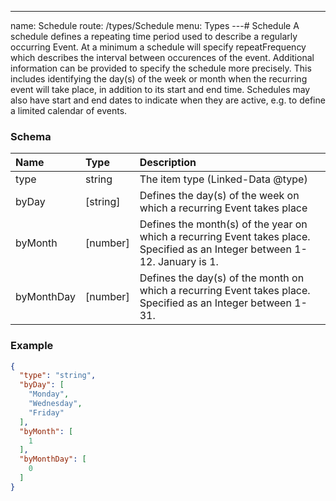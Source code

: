 ---
name: Schedule
route: /types/Schedule
menu: Types
---# Schedule
A schedule defines a repeating time period used to describe a regularly occurring Event. At a minimum a schedule will specify repeatFrequency which describes the interval between occurences of the event. Additional information can be provided to specify the schedule more precisely. This includes identifying the day(s) of the week or month when the recurring event will take place, in addition to its start and end time. Schedules may also have start and end dates to indicate when they are active, e.g. to define a limited calendar of events.



### Schema
| Name | Type | Description |
|:-----| :--- | :---------- |
| type | string | The item type (Linked-Data @type)  |
| byDay | [string] | Defines the day(s) of the week on which a recurring Event takes place  |
| byMonth | [number] | Defines the month(s) of the year on which a recurring Event takes place. Specified as an Integer between 1-12. January is 1.  |
| byMonthDay | [number] | Defines the day(s) of the month on which a recurring Event takes place. Specified as an Integer between 1-31.  |

### Example
```json
{
  "type": "string",
  "byDay": [
    "Monday",
    "Wednesday",
    "Friday"
  ],
  "byMonth": [
    1
  ],
  "byMonthDay": [
    0
  ]
}
```
